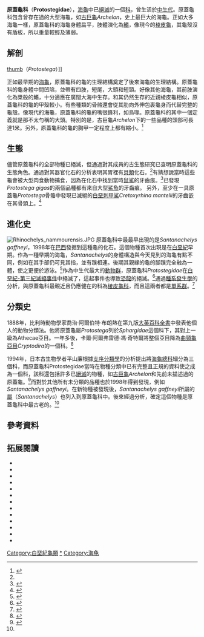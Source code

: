 {{automatic taxobox
| fossil_range = [[白堊紀|白堊紀]]，{{fossilrange|120|70}}
| image =Archelon BW.jpg
| image_caption =[[古巨龜|古巨龜]]，史上最大的[[海龜|海龜]]之一
| familia = Protostegidae
|authority = [[愛德華·德林克·科普|Cope]]，1872
| subdivision_ranks = 屬
| subdivision =
†[[古巨龜屬|古巨龜屬]] ''Archelon''<br/>
†''Atlantochelys''<br/>
†''Calcarichelys''<br/>
†''Chelosphargis''<br/>
†''Cratochelone''<br/>
†''Desmatochelys''<br/>
†''Notochelone''<br/>
†[[摩磷龜屬|摩磷龜屬]] ''Ocepechelon''<br/>
†[[原蓋龜屬|原蓋龜屬]] ''Protostega''<br/>
†''Rhinochelys''<br/>
†''Santanachelys''<ref name="Hirayama1998"/><br/>
†''Terlinguachelys''
}}

'''原蓋龜科'''（'''Protostegidae'''），[[海龜|海龜]]中已[[絕滅|絕滅]]的一個[[科_(生物)|科]]，曾生活於[[中生代|中生代]]。原蓋龜科包含曾存在過的大型海龜，如[[古巨龜|古巨龜]]''Archelon''，史上最巨大的海龜。正如大多海龜一樣，原蓋龜科的海龜身體扁平，肢體演化為[[鰭|鰭]]，像現今的[[棱皮龜|棱皮龜]]，其龜殼沒有盾板，所以重量較輕及薄弱。

== 解剖 ==
[[image:Protostega_gigas.jpg|thumb]]（''Protostega''）]]

正如最早期的[[海龜|海龜]]，原蓋龜科的龜的生理結構奠定了後來海龜的生理結構。原蓋龜科的龜身體中間凹陷，並帶有四肢，短尾，大頭和短頸。好像其他海龜，其前肢演化為槳般的鰭，十分適應在廣闊大海中生存。和其仍然生存的近親棱皮龜相似，原蓋龜科的龜的甲殼較小。有些種類的骨骼還會從其肋向外伸包裹龜身而代替完整的龜殼。像現代的海龜，原蓋龜科的龜的嘴很鋒利，如鳥喙。原蓋龜科的其中一個定義就是那不太勻稱的大頭。特別的是，古巨龜''Archelon''下的一些品種的頭部可長達1米。另外，原蓋龜科的龜的胸甲一定程度上都有縮小。<ref name="Lutz1996">{{cite book | last =Lutz | first =Peter L. | authorlink =Peter Lutz | coauthors =John A. Musick | title =The Biology of Sea Turtles | publisher =CRC PRess | year =1996 | location = | pages =432pp. | url =http://books.google.com/?id=fhm2yGTBiN8C&dq=protostegidae | doi = | id =  | isbn =0849384222}}</ref>

== 生態 ==
儘管原蓋龜科的全部物種已絕滅，但通過對其成員的古生態研究已查明原蓋龜科的生態角色。通過對其器官化石的分析表明其胃裡有[[貝類|貝類]]化石。<ref name="Hirayama1998"/>有猜想說當時這些龜會被大型肉食動物捕食，因為在化石中找到當時[[鼠鯊科|鼠鯊]]的牙齒痕。<ref name="Shimada2002">{{cite journal | last =Shimada| first =Kenshu| authorlink =Kenshu Shimada|coauthors=M.J. Everhart, G. E. Hooks III| title =Ichthyodectid fish and protostegid turtle bitten by the Late Cretaceous lamniform shark, ''Cretoxyrhina mantelli''| journal =Journal of Vertebrate Paleontology| volume =22| issue =3| pages = 106| year =2002| url = | doi = | id = | accessdate =  }}</ref>已發現''Protostega gigas''的兩個品種都有來自大型[[鯊魚|鯊魚]]的牙齒痕。 另外，至少在一具原蓋龜''Protostega''骨骼中發現已滅絕的[[白堊刺甲鯊|白堊刺甲鯊]]''Cretoxyrhina mantelli''的牙齒嵌在其骨頭上。<ref name="Shimada2004">{{cite journal| last =Shimada| first =Kenshu| authorlink =Kenshu Shimada| coauthors =G. E. Hooks III| title =Shark-bitten protostegid turtles from the upper Cretaceous Mooreville chalk, Alabama| journal =Journal of Paleontology| volume =78| issue =1| pages =205–210| url =http://jpaleontol.geoscienceworld.org/cgi/content/extract/78/1/205| doi =10.1666/0022-3360(2004)078<0205:SPTFTU>2.0.CO;2| accessdate =| date =January 2004| archive-date =2011-09-29| archive-url =https://web.archive.org/web/20110929150200/http://jpaleontol.geoscienceworld.org/cgi/content/extract/78/1/205| dead-url =no}}</ref>

== 進化史 ==
[[Image:Rhinochelys_nammourensis.JPG|thumb]] 
原蓋龜科中最最早出現的是''Santanachelys gaffneyi''，1998年在[[巴西|巴西]]發掘到這種龜的化石。這個物種首次出現是在[[白堊紀|白堊紀]]早期。作為一種早期的海龜，''Santanachelys''的身體構造與今天見到的海龜有點不同，例如在其手部仍可見其指，並有蹼相連。後期其親緣的龜的腳蹼完全融為一體，使之更便於游泳。<ref name="Hirayama1998">{{cite journal| last =Hirayama| first =Ren| authorlink =Ren Hirayama| title =Oldest known sea turtle| journal =Nature| volume =392| issue =6677| pages =705–708| date =1998-04-16| url =http://www.nature.com/nature/journal/v392/n6677/full/392705a0.html| doi =10.1038/33669| accessdate =2007-09-04| archive-date =2007-09-29| archive-url =https://web.archive.org/web/20070929125027/http://www.nature.com/nature/journal/v392/n6677/full/392705a0.html| dead-url =no}}</ref>作為中生代最大的[[動物群|動物群]]，原蓋龜科''Protostegidae''在[[白堊紀-第三紀滅絕事件|白堊紀-第三紀滅絕事件]]中絕滅了，這起事件也導致[[恐龍|恐龍]]的絕滅。<ref name="Zangerl1953">{{cite journal | last =Zangerl | first =Rainer | authorlink =Rainer Zangerl | title =The vertebrate fauna of the Selma Formation of Alabama, Part III. The turtles of the Family Protostegidae | journal =Chicago Field Museum Mem. | volume =3 | issue =3 | pages = | url = | doi = | id = | accessdate =  |date=May 1953}}</ref>通過[[種系發生學|種系發生學]]的分析，與原蓋龜科最親近且仍應健在的科為[[棱皮龜科|棱皮龜科]]，而且這兩者都是[[單系群|單系群]]。<ref name="Meylan2000">{{cite journal | last =Meylan| first =Peter A.| authorlink =Peter Meylan| coauthors=Ren Hirayama|title =The Paleontology and Phylogenetics of "Sea Turtles"| journal =Proceedings of the 19th Annual Symposium on Sea Turtle Conservation and Biology | volume =19 | issue = | pages = 104| url = | doi = | id =NOAA Technical Memorandum NMFS-SEFSC-443 | accessdate =  |date=September 2000}}</ref>

== 分類史 ==
1888年，比利時動物學家喬治·阿爾伯特·布朗熱在第九版[[大英百科全書|大英百科全書]]中發表他個人的動物分類法。他將原蓋龜屬''Protostega''列於''Sphargidae''這個科下，其對上一級為Athecae亞目。一年多後，卡爾·阿爾弗雷德·馮·奇特爾將整個亞目降為[[曲頸龜亞目|曲頸龜亞目]]''Cryptodira''的一個科。<ref name="Baur1890">{{cite journal | last =Baur| first =George| authorlink =George Baur| title =On the Classification of the Testudinata | url =https://archive.org/details/sim_american-naturalist_1890-06_24_282/page/530| journal =The American Naturalist | volume =24 | issue =282 | pages = 530–536| doi = 10.1086/275138| id = | accessdate =| jstor=2450882|date=June 1890}}</ref>

1994年，日本古生物學者平山廉根據[[支序分類學|支序分類學]]的分析提出將[[海龜總科|海龜總科]]細分為三個科，而原蓋龜科Protostegidae當時在物種分類中已有完整且正規的資料使之成為一個科，該科還包括許多已[[絕滅|絕滅]]的物種，如[[古巨龜|古巨龜]]''Archelon''和先前未描述過的原蓋龜。<ref name="Hirayama1994">{{cite journal| last =Hirayama| first =Ren| authorlink =Ren Hirayama| title =Phylogenetic systematics of chelonioid sea turtles| journal =Island Arc| volume =3| issue =4| pages =270–284| url =http://www.blackwell-synergy.com/doi/abs/10.1111/j.1440-1738.1994.tb00116.x?journalCode=iar| doi =10.1111/j.1440-1738.1994.tb00116.x| id =| accessdate =2007-09-04| date =December 1994}}{{Dead link|date=2019年10月 |bot=InternetArchiveBot |fix-attempted=yes }}</ref>而對於其他所有未分類的品種也於1998年得到發現，例如''Santanachelys gaffneyi''。在新物種被發現後，''Santanachelys gaffneyi''所屬的[[屬_(生物)|屬]]（''Santanachelys''）也列入到原蓋龜科中。後來經過分析，確定這個物種是原蓋龜科中最古老的。<ref name="Hirayama1998"/>

== 參考資料 ==
{{Reflist|2}}

== 拓展閱讀 ==
{{refbegin|2}}
*{{cite book | last =Lutz | first =Peter L. | authorlink =Peter Lutz | coauthors =John A. Musick | title =The Biology of Sea Turtles | publisher =CRC PRess | year =1996 | location = | pages =432pp. | url =http://books.google.com/?id=fhm2yGTBiN8C&dq=protostegidae | doi = | id =  | isbn =0849384222}}
*{{cite web |last=Kazlev |first=M. Alan |authorlink=M. Alan Kazlev |title=Mesozoic Marine Reptiles |work=Palaeos Mesozoic |publisher=Palaeos |date=2003-09-15 |url=http://www.palaeos.com/Mesozoic/marine_reptiles.html |accessdate=2007-09-03 |archiveurl=https://web.archive.org/web/20070715220854/http://www.palaeos.com/Mesozoic/marine_reptiles.html |archivedate=2007-07-15 |deadurl=yes }}
*{{cite journal | last =Case| first =E. C.| authorlink =George Baur| title =On the osteology and relationships of Protostega | journal =Journal of Morphology| volume =14| issue =| pages = 21–60| year =1897 | url = | doi = 10.1002/jmor.1050140103| id = | accessdate =  }}
*{{cite journal | last =Cope| first =Edward Drinker| authorlink =Edward Drinker Cope| title =A description of the genus Protostega| journal =Proceedings of the Academy of Natural Sciences of Philadelphia| volume =| issue =| pages = 422–433| year =1872 | url = | doi = | id = | accessdate =  }}
*{{cite journal | last =Cope| first =Edward Drinker| authorlink =Edward Drinker Cope| title =Note of fossils obtained by Mr. Russell S. Hill, including bones of ''Protostega gigas''| journal =The American Naturalist| volume =12| issue =| pages = 137| year =1878 | url =https://archive.org/details/sim_american-naturalist_1878-02_12_2/page/137| doi = 10.1086/272052| id = | accessdate =  }}
*{{cite journal | last =Hay| first =O.P.| authorlink =| title =On certain portions of the skeleton of ''Protostega gigas''| journal =Field Columbian Museum, Publications, Zoological Series| volume =1| issue =| pages = 57–62| year =1895 | url = | doi = | id = | accessdate =  }}
*{{cite journal | last =Hay| first =O.P.| authorlink =| title =On ''Protostega'', the systematic position of ''Dermochelys'', and the morphogeny of the chelonian carapace and plastron| journal =The American Naturalist| volume =32| issue =| pages = 929–948| year =1898 | url =https://archive.org/details/sim_american-naturalist_1898-12_32_384/page/929| doi = 10.1086/277069| id = | accessdate =  }}
*{{cite journal | last =Sternberg| first =C.H.| authorlink =| title =''Protostega gigas'' and other Cretaceous reptiles and fishes from the Kansas chalk| journal =Transactions of the Kansas Academy of Science| volume =19| issue =| pages = 123–128| year =1905| url = | doi = | id = | accessdate =  }}
*{{cite journal | last =Wieland| first =G. R.| authorlink =| title =The protostegan plastron| journal =American Journal of Science| series=4|volume =5| issue =| pages = 15–20| year =1898| url =https://archive.org/details/sim_american-journal-of-science_1898-01_5_25/page/15| doi = 10.2475/ajs.s4-5.25.15| id = | accessdate =  }}
*{{cite journal | last =Wieland| first =G. R.| authorlink =| title =The osteology of ''Protostega''| journal =Carnegie Museum, Memoirs| volume =2| pages = 279–298| year =1906| url = | doi = | id = | accessdate =  }}
*{{cite journal | last =Wieland| first =G. R.| authorlink =| title =Plastron of the ''Protosteginae''| journal =Carnegie Museum, Annals| volume =4| pages = 8–14| year =1906| url = | doi = | id = | accessdate =  }}
*{{cite journal | last =Wieland| first =G. R.| authorlink =| title =Revision of the ''Protostegidae''| journal =American Journal of Science| series=4|volume =27| issue =| pages = 101–130| year =1909| url = | doi = 10.2475/ajs.s4-27.158.101| id = | accessdate =  }}
*{{cite journal | last =Williston| first =S. W.| authorlink =| title =On the hind limb of ''Protostega''| journal =American Journal of Science| series=4|volume =13| issue =| pages = 276–278| year =1902| url =https://archive.org/details/sim_american-journal-of-science_1902-04_13_76/page/276| doi = 10.2475/ajs.s4-13.76.276| id = | accessdate =  }}
{{refend}}
{{龜鱉目|A.}}
{{Taxonbar|from=Q136573}}

[[Category:白堊紀龜類|Category:白堊紀龜類]]
[[Category:原蓋龜科|*]]
[[Category:海龟|Category:海龟]]